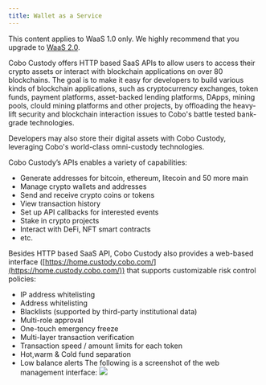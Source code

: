 ```yaml
---
title: Wallet as a Service
---
```

<Note>This content applies to WaaS 1.0 only. We highly recommend that you upgrade to [WaaS 2.0](https://www.cobo.com/developers/v2/guides/overview/introduction).</Note>

Cobo Custody offers HTTP based SaaS APIs to allow users to access their crypto assets
or interact with blockchain applications on over 80 blockchains. The goal is to
make it easy for developers to build various kinds of blockchain applications,
such as cryptocurrency exchanges, token funds, payment platforms, asset-backed
lending platforms, DApps, mining pools, clould mining platforms and other
projects, by offloading the heavy-lift security and blockchain interaction
issues to Cobo's battle tested bank-grade technologies.

Developers may also store their digital assets with Cobo Custody, leveraging
Cobo's world-class omni-custody technologies.

Cobo Custody’s APIs enables a variety of capabilities:

- Generate addresses for bitcoin, ethereum, litecoin and 50 more main
- Manage crypto wallets and addresses
- Send and receive crypto coins or tokens
- View transaction history
- Set up API callbacks for interested events
- Stake in crypto projects
- Interact with DeFi, NFT smart contracts
- etc.

Besides HTTP based SaaS API, Cobo Custody also provides a web-based interface
([https://home.custody.cobo.com/](https://home.custody.cobo.com/)) that
supports customizable risk control policies:

- IP address whitelisting
- Address whitelisting
- Blacklists (supported by third-party institutional data)
- Multi-role approval
- One-touch emergency freeze
- Multi-layer transaction verification
- Transaction speed / amount limits for each token
- Hot,warm & Cold fund separation
- Low balance alerts
  The following is a screenshot of the web management interface:
  <img src="/v1/images/webhomeEN.png"/>
